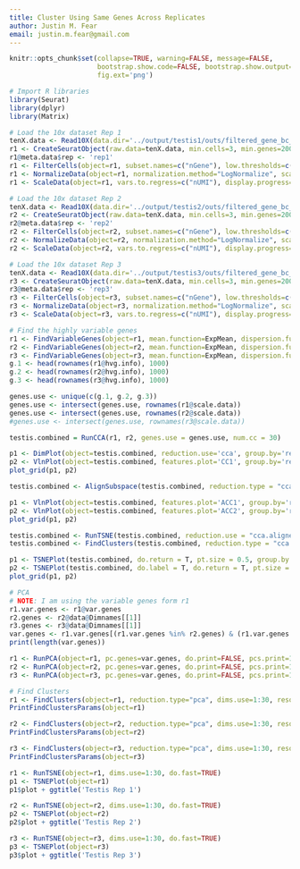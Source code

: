 ```yaml
---
title: Cluster Using Same Genes Across Replicates
author: Justin M. Fear
email: justin.m.fear@gmail.com
---
```


```r
knitr::opts_chunk$set(collapse=TRUE, warning=FALSE, message=FALSE,
                      bootstrap.show.code=FALSE, bootstrap.show.output=FALSE,
                      fig.ext='png')
```

```r
# Import R libraries
library(Seurat)
library(dplyr)
library(Matrix)

```

```r
# Load the 10x dataset Rep 1
tenX.data <- Read10X(data.dir='../output/testis1/outs/filtered_gene_bc_matrices/dm6.16')
r1 <- CreateSeuratObject(raw.data=tenX.data, min.cells=3, min.genes=200, project='GroupCluster')
r1@meta.data$rep <- 'rep1'
r1 <- FilterCells(object=r1, subset.names=c("nGene"), low.thresholds=c(200), high.thresholds=c(6000))
r1 <- NormalizeData(object=r1, normalization.method="LogNormalize", scale.factor=1e4)
r1 <- ScaleData(object=r1, vars.to.regress=c("nUMI"), display.progress=FALSE)

# Load the 10x dataset Rep 2
tenX.data <- Read10X(data.dir='../output/testis2/outs/filtered_gene_bc_matrices/dm6.16')
r2 <- CreateSeuratObject(raw.data=tenX.data, min.cells=3, min.genes=200, project='GroupCluster')
r2@meta.data$rep <- 'rep2'
r2 <- FilterCells(object=r2, subset.names=c("nGene"), low.thresholds=c(200), high.thresholds=c(6000))
r2 <- NormalizeData(object=r2, normalization.method="LogNormalize", scale.factor=1e4)
r2 <- ScaleData(object=r2, vars.to.regress=c("nUMI"), display.progress=FALSE)

# Load the 10x dataset Rep 3
tenX.data <- Read10X(data.dir='../output/testis3/outs/filtered_gene_bc_matrices/dm6.16')
r3 <- CreateSeuratObject(raw.data=tenX.data, min.cells=3, min.genes=200, project='GroupCluster')
r3@meta.data$rep <- 'rep3'
r3 <- FilterCells(object=r3, subset.names=c("nGene"), low.thresholds=c(200), high.thresholds=c(6000))
r3 <- NormalizeData(object=r3, normalization.method="LogNormalize", scale.factor=1e4)
r3 <- ScaleData(object=r3, vars.to.regress=c("nUMI"), display.progress=FALSE)
```

```r
# Find the highly variable genes
r1 <- FindVariableGenes(object=r1, mean.function=ExpMean, dispersion.function=LogVMR, do.plot=FALSE, x.low.cutoff=0.01, x.high.cutoff=3, y.cutoff=0.5, y.high.cutoff=Inf)
r2 <- FindVariableGenes(object=r2, mean.function=ExpMean, dispersion.function=LogVMR, do.plot=FALSE, x.low.cutoff=0.01, x.high.cutoff=3, y.cutoff=0.5, y.high.cutoff=Inf)
r3 <- FindVariableGenes(object=r3, mean.function=ExpMean, dispersion.function=LogVMR, do.plot=FALSE, x.low.cutoff=0.01, x.high.cutoff=3, y.cutoff=0.5, y.high.cutoff=Inf)
g.1 <- head(rownames(r1@hvg.info), 1000)
g.2 <- head(rownames(r2@hvg.info), 1000)
g.3 <- head(rownames(r3@hvg.info), 1000)

genes.use <- unique(c(g.1, g.2, g.3))
genes.use <- intersect(genes.use, rownames(r1@scale.data))
genes.use <- intersect(genes.use, rownames(r2@scale.data))
#genes.use <- intersect(genes.use, rownames(r3@scale.data))

```


```r
testis.combined = RunCCA(r1, r2, genes.use = genes.use, num.cc = 30)
```

```r
p1 <- DimPlot(object=testis.combined, reduction.use='cca', group.by='rep', pt.size=0.5, do.return=TRUE)
p2 <- VlnPlot(object=testis.combined, features.plot='CC1', group.by='rep', do.return=TRUE)
plot_grid(p1, p2)
```

```r
testis.combined <- AlignSubspace(testis.combined, reduction.type = "cca", grouping.var = "rep", dims.align = 1:20)
```

```r
p1 <- VlnPlot(object=testis.combined, features.plot='ACC1', group.by='rep', do.return=TRUE)
p2 <- VlnPlot(object=testis.combined, features.plot='ACC2', group.by='rep', do.return=TRUE)
plot_grid(p1, p2)
```


```r
testis.combined <- RunTSNE(testis.combined, reduction.use = "cca.aligned", dims.use = 1:20, do.fast = T)
testis.combined <- FindClusters(testis.combined, reduction.type = "cca.aligned", resolution = 0.6, dims.use = 1:20)
```

```r
p1 <- TSNEPlot(testis.combined, do.return = T, pt.size = 0.5, group.by = "rep")
p2 <- TSNEPlot(testis.combined, do.label = T, do.return = T, pt.size = 0.5)
plot_grid(p1, p2)
```










```r
# PCA
# NOTE: I am using the variable genes form r1
r1.var.genes <- r1@var.genes
r2.genes <- r2@data@Dimnames[[1]]
r3.genes <- r3@data@Dimnames[[1]]
var.genes <- r1.var.genes[(r1.var.genes %in% r2.genes) & (r1.var.genes %in% r3.genes)]
print(length(var.genes))

r1 <- RunPCA(object=r1, pc.genes=var.genes, do.print=FALSE, pcs.print=1:5, genes.print=5, pcs.compute=100)
r2 <- RunPCA(object=r2, pc.genes=var.genes, do.print=FALSE, pcs.print=1:5, genes.print=5, pcs.compute=100)
r3 <- RunPCA(object=r3, pc.genes=var.genes, do.print=FALSE, pcs.print=1:5, genes.print=5, pcs.compute=100)
```

```r
# Find Clusters
r1 <- FindClusters(object=r1, reduction.type="pca", dims.use=1:30, resolution=0.6, print.output=0, save.SNN=TRUE)
PrintFindClustersParams(object=r1)

r2 <- FindClusters(object=r2, reduction.type="pca", dims.use=1:30, resolution=0.6, print.output=0, save.SNN=TRUE)
PrintFindClustersParams(object=r2)

r3 <- FindClusters(object=r3, reduction.type="pca", dims.use=1:30, resolution=0.6, print.output=0, save.SNN=TRUE)
PrintFindClustersParams(object=r3)
```

```r
r1 <- RunTSNE(object=r1, dims.use=1:30, do.fast=TRUE)
p1 <- TSNEPlot(object=r1)
p1$plot + ggtitle('Testis Rep 1')

r2 <- RunTSNE(object=r2, dims.use=1:30, do.fast=TRUE)
p2 <- TSNEPlot(object=r2)
p2$plot + ggtitle('Testis Rep 2')

r3 <- RunTSNE(object=r3, dims.use=1:30, do.fast=TRUE)
p3 <- TSNEPlot(object=r3)
p3$plot + ggtitle('Testis Rep 3')
```

